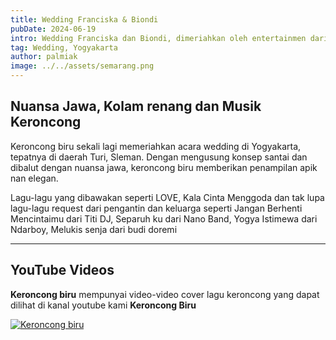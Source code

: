 ```yaml
---
title: Wedding Franciska & Biondi
pubDate: 2024-06-19
intro: Wedding Franciska dan Biondi, dimeriahkan oleh entertainmen dari Keroncong Biru!
tag: Wedding, Yogyakarta
author: palmiak
image: ../../assets/semarang.png
---
```


## Nuansa Jawa, Kolam renang dan Musik Keroncong

Keroncong biru sekali lagi memeriahkan acara wedding di Yogyakarta, tepatnya di daerah Turi, Sleman. Dengan mengusung konsep santai dan dibalut dengan nuansa jawa, keroncong biru memberikan penampilan apik nan elegan.

Lagu-lagu yang dibawakan seperti LOVE, Kala Cinta Menggoda dan tak lupa lagu-lagu request dari pengantin dan keluarga seperti Jangan Berhenti Mencintaimu dari Titi DJ, Separuh ku dari Nano Band, Yogya Istimewa dari Ndarboy, Melukis senja dari budi doremi

___
## YouTube Videos

**Keroncong biru** mempunyai video-video cover lagu keroncong yang dapat dilihat di kanal youtube kami **Keroncong Biru**


[![Keroncong biru](https://img.youtube.com/vi/NBBEBVRPZTI/maxresdefault.jpg)](https://www.youtube.com/watch?v=NBBEBVRPZTI)
